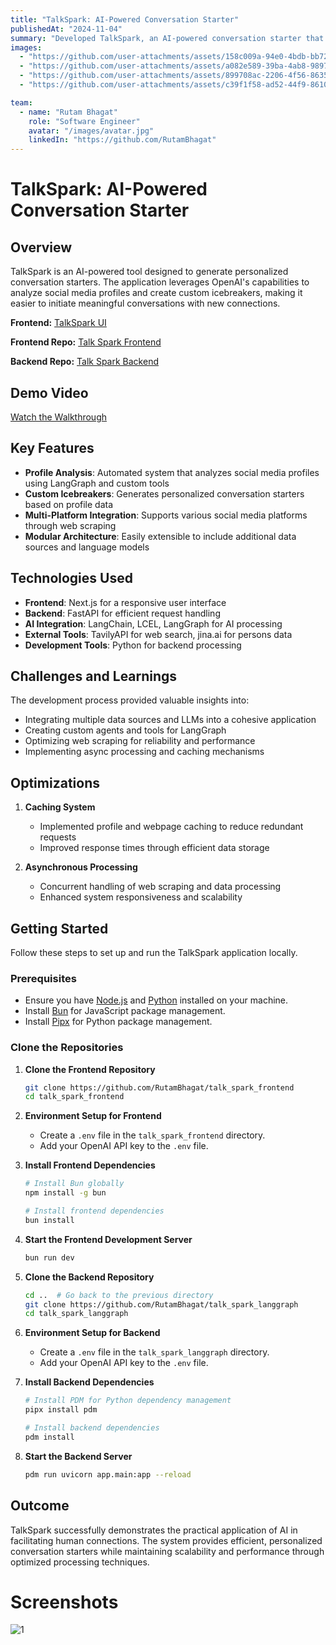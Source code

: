 ```yaml
---
title: "TalkSpark: AI-Powered Conversation Starter"
publishedAt: "2024-11-04"
summary: "Developed TalkSpark, an AI-powered conversation starter that generates personalized icebreakers by analyzing social media profiles using LangChain, LangGraph, and OpenAI integration."
images:
  - "https://github.com/user-attachments/assets/158c009a-94e0-4bdb-bb72-f87886b30edd"
  - "https://github.com/user-attachments/assets/a082e589-39ba-4ab8-9897-a8bf19e489f9"
  - "https://github.com/user-attachments/assets/899708ac-2206-4f56-8635-a8e9109acf5f"
  - "https://github.com/user-attachments/assets/c39f1f58-ad52-44f9-8610-ccfd8277b60c"

team:
  - name: "Rutam Bhagat"
    role: "Software Engineer"
    avatar: "/images/avatar.jpg"
    linkedIn: "https://github.com/RutamBhagat"
---
```


# TalkSpark: AI-Powered Conversation Starter

## Overview

TalkSpark is an AI-powered tool designed to generate personalized conversation starters. The application leverages OpenAI's capabilities to analyze social media profiles and create custom icebreakers, making it easier to initiate meaningful conversations with new connections.

**Frontend:** [TalkSpark UI](https://talk-spark-frontend.vercel.app/)

**Frontend Repo:** [Talk Spark Frontend](https://github.com/RutamBhagat/talk_spark_frontend)

**Backend Repo:** [Talk Spark Backend](https://github.com/RutamBhagat/talk_spark_langgraph)

## Demo Video

[Watch the Walkthrough](https://github.com/user-attachments/assets/c14feb87-ede0-4cf9-a8ab-65af7b7f06c2)

## Key Features

- **Profile Analysis**: Automated system that analyzes social media profiles using LangGraph and custom tools
- **Custom Icebreakers**: Generates personalized conversation starters based on profile data
- **Multi-Platform Integration**: Supports various social media platforms through web scraping
- **Modular Architecture**: Easily extensible to include additional data sources and language models

## Technologies Used

- **Frontend**: Next.js for a responsive user interface
- **Backend**: FastAPI for efficient request handling
- **AI Integration**: LangChain, LCEL, LangGraph for AI processing
- **External Tools**: TavilyAPI for web search, jina.ai for persons data
- **Development Tools**: Python for backend processing

## Challenges and Learnings

The development process provided valuable insights into:

- Integrating multiple data sources and LLMs into a cohesive application
- Creating custom agents and tools for LangGraph
- Optimizing web scraping for reliability and performance
- Implementing async processing and caching mechanisms

## Optimizations

1. **Caching System**

   - Implemented profile and webpage caching to reduce redundant requests
   - Improved response times through efficient data storage

2. **Asynchronous Processing**
   - Concurrent handling of web scraping and data processing
   - Enhanced system responsiveness and scalability

## Getting Started

Follow these steps to set up and run the TalkSpark application locally.

### Prerequisites

- Ensure you have [Node.js](https://nodejs.org/) and [Python](https://www.python.org/) installed on your machine.
- Install [Bun](https://bun.sh/) for JavaScript package management.
- Install [Pipx](https://pypa.github.io/pipx/) for Python package management.

### Clone the Repositories

1. **Clone the Frontend Repository**
   ```bash
   git clone https://github.com/RutamBhagat/talk_spark_frontend
   cd talk_spark_frontend
   ```

2. **Environment Setup for Frontend**
   - Create a `.env` file in the `talk_spark_frontend` directory.
   - Add your OpenAI API key to the `.env` file.

3. **Install Frontend Dependencies**
   ```bash
   # Install Bun globally
   npm install -g bun

   # Install frontend dependencies
   bun install
   ```

4. **Start the Frontend Development Server**
   ```bash
   bun run dev
   ```

5. **Clone the Backend Repository**
   ```bash
   cd ..  # Go back to the previous directory
   git clone https://github.com/RutamBhagat/talk_spark_langgraph
   cd talk_spark_langgraph
   ```

6. **Environment Setup for Backend**
   - Create a `.env` file in the `talk_spark_langgraph` directory.
   - Add your OpenAI API key to the `.env` file.

7. **Install Backend Dependencies**
   ```bash
   # Install PDM for Python dependency management
   pipx install pdm

   # Install backend dependencies
   pdm install
   ```

8. **Start the Backend Server**
   ```bash
   pdm run uvicorn app.main:app --reload
   ```

## Outcome

TalkSpark successfully demonstrates the practical application of AI in facilitating human connections. The system provides efficient, personalized conversation starters while maintaining scalability and performance through optimized processing techniques.

# Screenshots

![1](https://github.com/user-attachments/assets/70f39466-7ec9-4499-8cf4-31832ba2e0e0)